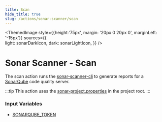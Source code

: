 ```yaml
---
title: Scan
hide_title: true
slug: /actions/sonar-scanner/scan
---
```



<ThemedImage 
    style={{height:'75px', margin: '20px 0 20px 0', marginLeft: '-15px'}} 
    sources={{    
        light: sonarDarkIcon,
        dark: sonarLightIcon,
    }}
/>

# Sonar Scanner - Scan

The scan action runs the [sonar-scanner-cli](https://github.com/SonarSource/sonar-scanner-cli) to generate reports for a [SonarQube](https://www.sonarsource.com/products/sonarqube/) code quality server.

:::tip
This action uses the [sonar-project.properties](https://docs.sonarsource.com/sonarqube/9.9/analyzing-source-code/scanners/sonarscanner/#configuring-your-project) in the project root.
:::

### Input Variables

- [SONARQUBE_TOKEN](/inputs#sonarqube)
